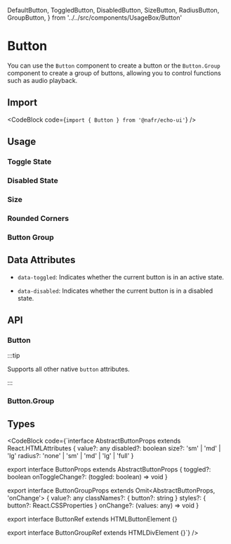   DefaultButton,
  ToggledButton,
  DisabledButton,
  SizeButton,
  RadiusButton,
  GroupButton,
} from '../../src/components/UsageBox/Button'

# Button

You can use the `Button` component to create a button or the `Button.Group` component to create a group of buttons, allowing you to control functions such as audio playback.

## Import

<CodeBlock code={`import { Button } from '@nafr/echo-ui'`} />

## Usage

<DefaultButton />

### Toggle State

<ToggledButton />

### Disabled State

<DisabledButton />

### Size

<SizeButton />

### Rounded Corners

<RadiusButton />

### Button Group

<GroupButton />

## Data Attributes

- `data-toggled`: Indicates whether the current button is in an active state.

- `data-disabled`: Indicates whether the current button is in a disabled state.

## API

### Button

:::tip

Supports all other native `button` attributes.

:::

<ButtonAPITable />

### Button.Group

<ButtonGroupAPITable />

## Types

<CodeBlock code={`interface AbstractButtonProps<T> extends React.HTMLAttributes<T> {
  value?: any
  disabled?: boolean
  size?: 'sm' | 'md' | 'lg'
  radius?: 'none' | 'sm' | 'md' | 'lg' | 'full'
}

export interface ButtonProps extends AbstractButtonProps<ButtonRef> {
  toggled?: boolean
  onToggleChange?: (toggled: boolean) => void
}

export interface ButtonGroupProps extends Omit<AbstractButtonProps<ButtonGroupRef>, 'onChange'> {
  value?: any
  classNames?: { button?: string }
  styles?: { button?: React.CSSProperties }
  onChange?: (values: any) => void
}

export interface ButtonRef extends HTMLButtonElement {}

export interface ButtonGroupRef extends HTMLDivElement {}`} />
